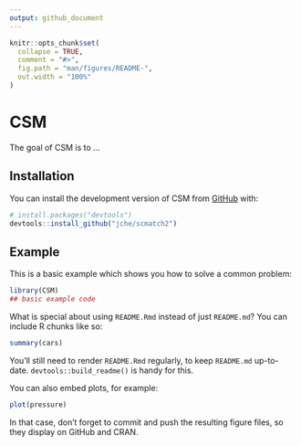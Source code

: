 ```yaml
---
output: github_document
---
```


<!-- README.md is generated from README.Rmd. Please edit that file -->

```r
knitr::opts_chunk$set(
  collapse = TRUE,
  comment = "#>",
  fig.path = "man/figures/README-",
  out.width = "100%"
)
```

# CSM

<!-- badges: start -->
<!-- badges: end -->

The goal of CSM is to ...

## Installation

You can install the development version of CSM from [GitHub](https://github.com/) with:

``` r
# install.packages("devtools")
devtools::install_github("jche/scmatch2")
```

## Example

This is a basic example which shows you how to solve a common problem:

```r
library(CSM)
## basic example code
```

What is special about using `README.Rmd` instead of just `README.md`? You can include R chunks like so:

```r
summary(cars)
```

You'll still need to render `README.Rmd` regularly, to keep `README.md` up-to-date. `devtools::build_readme()` is handy for this.

You can also embed plots, for example:

```r
plot(pressure)
```

In that case, don't forget to commit and push the resulting figure files, so they display on GitHub and CRAN.
